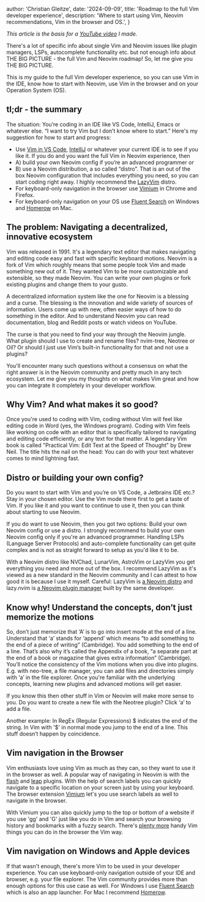 
  author: 'Christian Gleitze',
  date: '2024-09-09',
  title: 'Roadmap to the full Vim developer experience',
  description:
    'Where to start using Vim, Neovim recommendations, Vim in the browser and OS.',
}


_This article is the basis for a [YouTube video](https://www.youtube.com/watch?v=6x_e5zbnlRs) I made._

There's a lot of specific info about single Vim and Neovim issues like plugin
managers, LSPs, autocomplete functionality etc. but not enough info about THE
BIG PICTURE - the full Vim and Neovim roadmap! So, let me give you THE BIG
PICTURE.

This is my guide to the full Vim developer experience, so you can use Vim in the IDE, know how to start with Neovim, use Vim in the browser and on your Operation System (OS).

## tl;dr - the summary

The situation: You’re coding in an IDE like VS Code, IntelliJ, Emacs or whatever else. “I want to try Vim but I don’t know where to start.” Here's my suggestion for how to start and progress:

- Use [Vim in VS Code](https://marketplace.visualstudio.com/items?itemName=vscodevim.vim), [IntelliJ](https://www.jetbrains.com/help/idea/using-product-as-the-vim-editor.html) or whatever your current IDE is to see if you like it. If you do and you want the full Vim in Neovim experience, then
- A) build your own Neovim config if you’re an advanced programmer or
- B) use a Neovim distribution, a so called “distro”. That is an out of the box Neovim configuration that includes everything you need, so you can start coding right away. I highly recommend the [LazyVim](https://www.lazyvim.org/) distro.
- For keyboard-only navigation in the browser use [Vimium](https://vimium.github.io/) in Chrome and Firefox.
- For keyboard-only navigation on your OS use [Fluent Search](https://fluentsearch.net/) on Windows and [Homerow](https://www.homerow.app/) on Mac.

## The problem: Navigating a decentralized, innovative ecosystem

Vim was released in 1991. It's a legendary text editor that makes navigating and editing code easy and fast with specific keyboard motions. Neovim is a fork of Vim which roughly means that some people took Vim and made something new out of it. They wanted Vim to be more customizable and extensible, so they made Neovim. You can write your own plugins or fork existing plugins and change them to your gusto.

A decentralized information system like the one for Neovim is a blessing and a curse. The blessing is the innovation and wide variety of sources of information. Users come up with new, often easier ways of how to do something in the editor. And to understand Neovim you can read documentation, blog and Reddit posts or watch videos on YouTube.

The curse is that you need to find your way through the Neovim jungle. What plugin should I use to create and rename files? nvim-tree, Neotree or Oil? Or should I just use Vim’s built-in functionality for that and not use a plugins?

You'll encounter many such questions without a consensus on what the right answer is in the Neovim community and pretty much in any tech ecosystem. Let me give you my thoughts on what makes Vim great and how you can integrate it completely in your developer workflow.

## Why Vim? And what makes it so good?

Once you're used to coding with Vim, coding without Vim will feel like editing code in Word (yes, the Windows program). Coding with Vim feels like working on code with an editor that is specifically tailored to navigating and editing code efficiently, or any text for that matter. A legendary Vim book is called "Practical Vim: Edit Text at the Speed of Thought" by Drew Neil. The title hits the nail on the head: You can do with your text whatever comes to mind lightning fast.

## Distro or building your own config?

Do you want to start with Vim and you’re on VS Code, a Jetbrains IDE etc.? Stay in your chosen editor. Use the Vim mode there first to get a taste of Vim. If you like it and you want to continue to use it, then you can think about starting to use Neovim.

If you do want to use Neovim, then you got two options: Build your own Neovim config or use a distro. I strongly recommend to build your own Neovim config only if you're an advanced programmer. Handling LSPs (Language Server Protocols) and auto-complete functionality can get quite complex and is not as straight forward to setup as you'd like it to be.

With a Neovim distro like NVChad, LunarVim, AstroVim or LazyVim you get everything you need and more out of the box. I recommend LazyVim as it's viewed as a new standard in the Neovim community and I can attest to how good it is because I use it myself. Careful: LazyVim is [a Neovim distro](https://www.lazyvim.org/) and lazy.nvim is [a Neovim plugin manager](https://github.com/folke/lazy.nvim) built by the same developer.

## Know why! Understand the concepts, don’t just memorize the motions

So, don’t just memorize that ‘A’ is to go into insert mode at the end of a line. Understand that ‘a’ stands for ‘append’ which means “to add something to the end of a piece of writing” (Cambridge). You add something to the end of a line. That’s also why it’s called the Appendix of a book, “a separate part at the end of a book or magazine that gives extra information” (Cambridge). You’ll notice the consistency of the Vim motions when you dive into plugins. E.g. with neo-tree, a file manager, you can add files and directories simply with ‘a’ in the file explorer. Once you're familiar with the underlying concepts, learning new plugins and advanced motions will get easier.

If you know this then other stuff in Vim or Neovim will make more sense to you. Do you want to create a new file with the Neotree plugin? Click ‘a’ to add a file.

Another example: In RegEx (Regular Expressions) $ indicates the end of the string. In Vim with '$' in normal mode you jump to the end of a line. This stuff doesn’t happen by coincidence.

## Vim navigation in the Browser

Vim enthusiasts love using Vim as much as they can, so they want to use it in the browser as well. A popular way of navigating in Neovim is with the [flash](https://github.com/folke/flash.nvim) and [leap](https://github.com/ggandor/leap.nvim) plugins. With the help of search labels you can quickly navigate to a specific location on your screen just by using your keyboard. The browser extension [Vimium](https://chromewebstore.google.com/detail/vimium/dbepggeogbaibhgnhhndojpepiihcmeb) let's you use search labels as well to navigate in the browser.

With Vimium you can also quickly jump to the top or bottom of a website if you use 'gg' and 'G' just like you do in Vim and search your browsing history and bookmarks with a fuzzy search. There's [plenty more](https://vimium.github.io/) handy Vim things you can do in the browser the Vim way.

## Vim navigation on Windows and Apple devices

If that wasn't enough, there's more Vim to be used in your developer experience. You can use keyboard-only navigation outside of your IDE and browser, e.g. your file explorer. The Vim community provides more than enough options for this use case as well. For Windows I use [Fluent Search](https://fluentsearch.net/) which is also an app launcher. For Mac I recommend [Homerow](https://www.homerow.app/).

